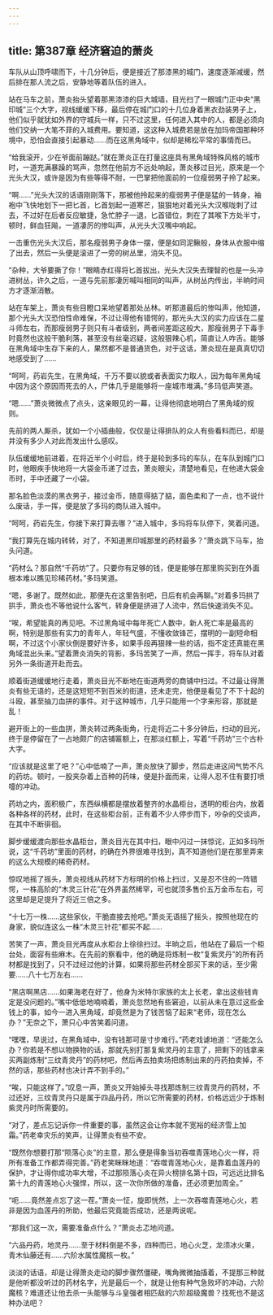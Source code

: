 ```yaml
---
---
---
```

title: 第387章 经济窘迫的萧炎
---



车队从山顶呼啸而下，十几分钟后，便是接近了那漆黑的城门，速度逐渐减缓，然后排在那人流之后，安静地等着队伍的进入。

站在马车之前，萧炎抬头望着那黑漆漆的巨大城墙，目光扫了一眼城门正中央“黑印城”三个大字，视线缓缓下移，最后停在城门口的十几位身着黑衣劲装男子上，他们似乎就犹如外界的守城兵一样，只不过这里，任何进入其中的人，都是必须向他们交纳一大笔不菲的入城费用。要知道，这这种入城费若是放在加玛帝国那种环境中，恐怕会直接引起暴动……而在这黑角域中，似却是稀松平常的事情而已。

“给我滚开，少在爷面前蹦跶。”就在萧炎正在打量这座具有黑角域特殊风格的城市时，一道充满暴躁的骂声，忽然在他前方不远处响起，萧炎移过目光，原来是一个光头大汉，或许是因为有些等得不耐，一巴掌把他面前的一位瘦弱男子拎了起来。

“啊……”光头大汉的话语刚刚落下，那被他拎起来的瘦弱男子便是猛的一转身，袖袍中飞快地划下一把匕首，匕首划起一道寒芒，狠狠地对着光头大汉喉咙刺了过去，不过好在后者反应敏捷，急忙脖子一退，匕首错位，刺在了其喉下方处半寸，顿时，鲜血狂飚，一道凄厉的惨叫声，从光头大汉嘴中响起。

一击重伤光头大汉后，那名瘦弱男子身体一摆，便是如同泥鳅般，身体从衣服中缩了出去，然后一头便是滚进了一旁的树丛里，消失不见。

“杂种，大爷要撕了你！”眼睛赤红得将匕首拔出，光头大汉失去理智的也是一头冲进树丛，许久之后，一道与先前那凄厉喊叫相同的叫声，从树丛内传出，半晌时间方才逐渐消散。

站在车架上，萧炎有些目瞪口呆地望着那处丛林。听那道最后的惨叫声，他知道，那个光头大汉恐怕性命难保，不过让得他有错愕的，那光头大汉的实力应该在二星斗师左右，而那瘦弱男子则只有斗者级别，两者间差距这般大，那瘦弱男子下毒手时竟然也这般干脆利落，甚至没有丝毫迟疑，这般狠辣心机，简直让人咋舌。能够在黑角域中生存下来的人，果然都不是普通货色，对于这话，萧炎现在是真真切切地感受到了……

“呵呵，药岩先生，在黑角域，千万不要以貌或者表面实力取人，因为每年黑角域中因为这个原因而死去的人，尸体几乎是能够将一座城市堆满。”多玛低声笑道。

“嗯……”萧炎微微点了点头，这亲眼见的一幕，让得他彻底地明白了黑角域的规则。

先前的两人厮杀，犹如一个小插曲般，仅仅是让得排队的众人有些看料而已，却是并没有多少人对此而发出什么感叹。

队伍缓缓地前进着，在将近半个小时后，终于是轮到多玛的车队，在车队到城门口时，他眼疾手快地将一大袋金币递了过去，萧炎眼尖，清楚地看见，在他递大袋金币时，手中还藏了一小袋。

那名脸色淡漠的黑衣男子，接过金币，随意得掂了掂，面色柔和了一点，也不说什么废话，手一挥，便是放了多玛的商队进入城中。

“呵呵，药岩先生，你接下来打算去哪？”进入城中，多玛将车队停下，笑着问道。

“我打算先在城内转转，对了，不知道黑印城那里的药材最多？”萧炎跳下马车，抬头问道。

“药材么？那自然“千药坊”了。只要你有足够的钱，便是能够在那里购买到在外面根本难以瞧见珍稀药材。”多玛笑道。

“嗯，多谢了。既然如此，那便先在这里告别吧，日后有机会再聊。”对着多玛拱了拱手，萧炎也不等他说什么客气，转身便是挤进了人流中，然后快速消失不见。

“唉，希望能真的再见吧。不过黑角域中每年死亡人数中，新人死亡率是最高的啊，特别是那些有实力的青年人，年轻气盛，不懂收敛锋芒，摆明的一副短命相啊，不过这个小家伙倒是要好许多，如果手段再狠辣一些的话，指不定还真能在黑角域混出头来。”望着萧炎消失的背影，多玛苦笑了一声，然后一挥手，将车队对着另外一条街道开赴而去。

顺着街道缓缓地行走着，萧炎目光不断地在街道两旁的商铺中扫过。不过最让得萧炎有些无语的，还是这短短不到百米的街道，还未走完，他便是看见了不下十起的斗殴，甚至抽刀血拼的事件。对于这种城市，几乎只能用一个字来形容，那就是乱！

避开街上的一些血拼，萧炎转过两条街角，行走将近二十多分钟后，扫动的目光，终于是停留在了一占地颇广的店铺匾额上，在那淡红额上，写着“千药坊”三个古朴大字。

“应该就是这里了吧？”心中低喃了一声，萧炎放快了脚步，然后走进这间气势不凡的药坊。顿时，一股夹杂着上百种的药味，便是扑面而来，让得人忍不住有要打喷嚏的冲动。

药坊之内，面积极广，东西纵横都是摆放着整齐的水晶柜台，透明的柜台内，放着各种各样的药材，此时，在这些柜台前，正有着不少人停步而下，吵杂的交谈声，在其中不断徘徊。

脚步缓缓渡向那些水晶柜台，萧炎目光在其中扫，眼中闪过一抹惊诧，正如多玛所说，这“千药坊”里面的药材，的确在外界很难寻找到，真不知道他们是在那里弄来的这么大规模的稀奇药材。

惊叹地摇了摇头，萧炎视线从药材下方标明的价格上扫过，又是忍不住的一阵错愕，一株高阶的“木灵三针花”在外界虽然稀罕，可也就顶多售价五万金币左右，可这里却是足提升了将近三倍之多。

“十七万一株……这些家伙，干脆直接去抢吧。”萧炎无语摇了摇头，按照他现在的身家，貌似连这么一株“木灵三针花”都买不起……

苦笑了一声，萧炎目光再度从水柜台上徐徐扫过。半晌之后，他站在了最后一个柜台处，面容有些麻木。在先前的察看中，他的确是将炼制一枚“复紫灵丹”的所有药材都是找到了，只不过经过他的计算，如果将那些药材全部买下来的话，至少需要……八十七万左右……

“黑店啊黑店……如果海老在好了，他身为米特尔家族的太上长老，拿出这些钱肯定是没问题的。”嘴中低低地喃喃着，萧炎忽然地有些窘迫，以前从未在意过这些金钱上的事，如今一进入黑角域，却竟然是为了钱苦恼了起来“老师，现在怎么办？”无奈之下，萧只心中苦笑着问道。

“嘿嘿，早说过，在黑角域中，没有钱那可是寸步难行。”药老戏谑地道：“还能怎么办？你若是不想以物换物的话，那就先别打那复紫灵丹的主意了，把剩下的钱拿来买两副炼制“三纹青灵丹”的药材吧，然后再去拍卖场把炼制出来的丹药拍卖掉，不然的话，那些药材也决计弄不到手的。”

“唉，只能这样了。”叹息一声，萧炎又开始掉头寻找那炼制三纹青灵丹的药材，不过还好，三纹青灵丹只是属于四品丹药，所以它所需要的药材，价格远远少于炼制紫灵丹时所需要的。

“对了，差点忘记诉你一件重要的事，虽然这会让你本就不宽裕的经济雪上加霜。”药老幸灾乐的笑声，让得萧炎有些不安。

“既然你想要打那“陨落心炎”的主意，那么便是得象当初吞噬青莲地心火一样，将所有准备工作都弄得完善。”药老笑眯眯地道：“吞噬青莲地心火，是靠着血莲丹的保护，才让得你成功率大增，不过那陨落心炎在异火榜排名第十四，可远远比排名第十九的青莲地心火强悍，所以，这一次你所做的准备，还必须更加周全。”

“呃……竟然差点忘了这一茬。”萧炎一怔，旋即恍然，上一次吞噬青莲地心火，若非是因为血莲丹的所助，他最后究竟能否成功，还是两说呢。

“那我们这一次，需要准备点什么？”萧炎忐忑地问道。

“六品丹药，地灵丹……至于材料倒是不多，四种而已，地心火芝，龙须冰火果，青木仙藤还有……六阶水属性魔核一枚。”

淡淡的话语，却是让得萧炎走动的脚步骤然僵硬，嘴角微微抽搐着，不提那三种就是他听都没听过的药材名字，光是最后一个，就是让他有种气急败坏的冲动，六阶魔核？难道还让他去杀一头能够与斗皇强者相匹敌的六阶超级魔兽？找死也不是这种办法吧？